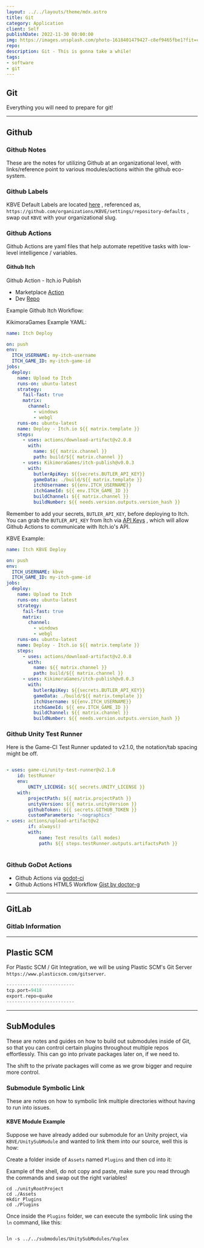 ```yaml
---
layout: ../../layouts/theme/mdx.astro
title: Git
category: Application
client: Self
publishDate: 2022-11-30 00:00:00
img: https://images.unsplash.com/photo-1618401479427-c8ef9465fbe1?fit=crop&w=1400&h=700&q=75
repo:
description: Git - This is gonna take a while!
tags:
- software
- git
---
```


## Git

Everything you will need to prepare for git!

* * *

## Github

### Github Notes

These are the notes for utilizing Github at an organizational level, with links/reference point to various modules/actions within the github eco-system.

### Github Labels

KBVE Default Labels are located [here](https://github.com/organizations/KBVE/settings/repository-defaults) , referenced as, `https://github.com/organizations/KBVE/settings/repository-defaults` , swap out `KBVE` with your organizational slug.

### Github Actions

Github Actions are yaml files that help automate repetitive tasks with low-level intelligence / variables.

#### Github Itch

Github Action - Itch.io Publish

- Marketplace [Action](https://github.com/marketplace/actions/itch-io-publish)
- Dev [Repo](https://github.com/KikimoraGames/itch-publish)

Example Github Itch Workflow:

KikimoraGames Example YAML:

```yaml
name: Itch Deploy

on: push
env:
  ITCH_USERNAME: my-itch-username
  ITCH_GAME_ID: my-itch-game-id
jobs:
  deploy:
    name: Upload to Itch
    runs-on: ubuntu-latest
    strategy:
      fail-fast: true
      matrix:
        channel:
          - windows
          - webgl
    runs-on: ubuntu-latest
    name: Deploy - Itch.io ${{ matrix.template }}
    steps:
      - uses: actions/download-artifact@v2.0.8
        with:
          name: ${{ matrix.channel }}
          path: build/${{ matrix.channel }}
      - uses: KikimoraGames/itch-publish@v0.0.3
        with:
          butlerApiKey: ${{secrets.BUTLER_API_KEY}}
          gameData: ./build/${{ matrix.template }}
          itchUsername: ${{env.ITCH_USERNAME}}
          itchGameId: ${{ env.ITCH_GAME_ID }}
          buildChannel: ${{ matrix.channel }}
          buildNumber: ${{ needs.version.outputs.version_hash }}

```

Remember to add your secrets, `BUTLER_API_KEY`, before deploying to Itch.
You can grab the `BUTLER_API_KEY` from Itch via [API Keys](https://itch.io/user/settings/api-keys) , which will allow Github Actions to communicate with Itch.io's API.

KBVE Example:

```yaml
name: Itch KBVE Deploy

on: push
env:
  ITCH_USERNAME: kbve
  ITCH_GAME_ID: my-itch-game-id
jobs:
  deploy:
    name: Upload to Itch
    runs-on: ubuntu-latest
    strategy:
      fail-fast: true
      matrix:
        channel:
          - windows
          - webgl
    runs-on: ubuntu-latest
    name: Deploy - Itch.io ${{ matrix.template }}
    steps:
      - uses: actions/download-artifact@v2.0.8
        with:
          name: ${{ matrix.channel }}
          path: build/${{ matrix.channel }}
      - uses: KikimoraGames/itch-publish@v0.0.3
        with:
          butlerApiKey: ${{secrets.BUTLER_API_KEY}}
          gameData: ./build/${{ matrix.template }}
          itchUsername: ${{env.ITCH_USERNAME}}
          itchGameId: ${{ env.ITCH_GAME_ID }}
          buildChannel: ${{ matrix.channel }}
          buildNumber: ${{ needs.version.outputs.version_hash }}
```

### Github Unity Test Runner

Here is the Game-CI Test Runner updated to v2.1.0, the notation/tab spacing might be off.

```yaml

- uses: game-ci/unity-test-runner@v2.1.0
    id: testRunner
    env:
        UNITY_LICENSE: ${{ secrets.UNITY_LICENSE }}
    with:
        projectPath: ${{ matrix.projectPath }}
        unityVersion: ${{ matrix.unityVersion }}
        githubToken: ${{ secrets.GITHUB_TOKEN }}
        customParameters: '-nographics'
- uses: actions/upload-artifact@v2
        if: always()
        with:
            name: Test results (all modes)
            path: ${{ steps.testRunner.outputs.artifactsPath }}
    
```

### Github GoDot Actions

- Github Actions via [godot-ci](https://github.com/marketplace/actions/godot-ci)
- Github Actions HTML5 Workflow [Gist by doctor-g](https://gist.github.com/doctor-g/57cd32c10beb04fcbd3b83f23f439d37)

* * *

## GitLab

### Gitlab Information

* * *

## Plastic SCM

For Plastic SCM / Git Integration, we will be using Plastic SCM's Git Server `https://www.plasticscm.com/gitserver`.

```php
-------------------------
tcp.port=9418
export.repo=quake
-------------------------
```

* * *

## SubModules

These are notes and guides on how to build out submodules inside of Git, so that you can control certain plugins throughout multiple repos effortlessly. This can go into private packages later on, if we need to.

The shift to the private packages will come as we grow bigger and require more control.

### Submodule Symbolic Link

These are notes on how to symbolic link multiple directories without having to run into issues.

#### KBVE Module Example

Suppose we have already added our submodule for an Unity project, via `KBVE/UnitySubModule` and wanted to link them into our source, well this is how:

Create a folder inside of `Assets` named `Plugins` and then cd into it:

Example of the shell, do not copy and paste, make sure you read through the commands and swap out the right variables!

```shell
cd ./unityRootProject
cd ./Assets
mkdir Plugins
cd ./Plugins

```

Once inside the `Plugins` folder, we can execute the symbolic link using the `ln` command, like this:

```shell

ln -s ../../submodules/UnitySubModules/Vuplex

```
